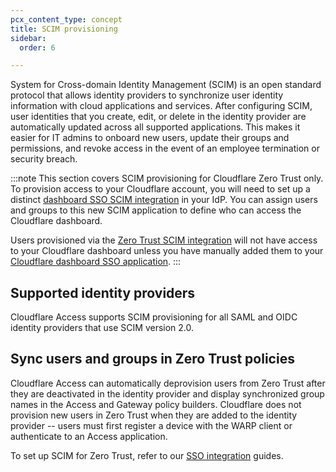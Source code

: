 ```yaml
---
pcx_content_type: concept
title: SCIM provisioning
sidebar:
  order: 6

---
```



System for Cross-domain Identity Management (SCIM) is an open standard protocol that allows identity providers to synchronize user identity information with cloud applications and services. After configuring SCIM, user identities that you create, edit, or delete in the identity provider are automatically updated across all supported applications. This makes it easier for IT admins to onboard new users, update their groups and permissions, and revoke access in the event of an employee termination or security breach.

:::note
This section covers SCIM provisioning for Cloudflare Zero Trust only. To provision access to your Cloudflare account, you will need to set up a distinct [dashboard SSO SCIM integration](/fundamentals/setup/account/account-security/scim-setup/) in your IdP. You can assign users and groups to this new SCIM application to define who can access the Cloudflare dashboard.

Users provisioned via the [Zero Trust SCIM integration](#sync-users-and-groups-in-zero-trust-policies) will not have access to your Cloudflare dashboard unless you have manually added them to your [Cloudflare dashboard SSO application](/cloudflare-one/applications/configure-apps/dash-sso-apps/).
:::

## Supported identity providers

Cloudflare Access supports SCIM provisioning for all SAML and OIDC identity providers that use SCIM version 2.0.

## Sync users and groups in Zero Trust policies

Cloudflare Access can automatically deprovision users from Zero Trust after they are deactivated in the identity provider and display synchronized group names in the Access and Gateway policy builders. Cloudflare does not provision new users in Zero Trust when they are added to the identity provider -- users must first register a device with the WARP client or authenticate to an Access application.

To set up SCIM for Zero Trust, refer to our [SSO integration](/cloudflare-one/identity/idp-integration/) guides.

